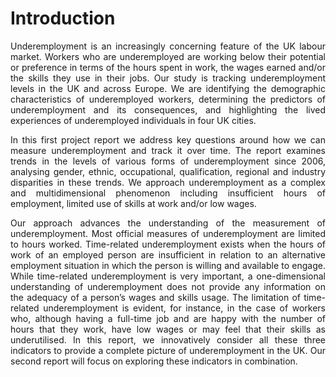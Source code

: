 
# Introduction {-}

<p align="justify">Underemployment is an increasingly concerning feature of the UK labour market. Workers who are underemployed are working below their potential or preference in terms of the hours spent in work, the wages earned and/or the skills they use in their jobs. Our study is tracking underemployment levels in the UK and across Europe. We are identifying the demographic characteristics of underemployed workers, determining the predictors of underemployment and its consequences, and highlighting the lived experiences of underemployed individuals in four UK cities.</p>

<p align="justify">In this first project report we address key questions around how we can measure underemployment and track it over time. The report examines trends in the levels of various forms of underemployment since 2006, analysing gender, ethnic, occupational, qualification, regional and industry disparities in these trends. We approach underemployment as a complex and multidimensional phenomenon including insufficient hours of employment, limited use of skills at work and/or low wages.</p>

<p align="justify">Our approach advances the understanding of the measurement of underemployment. Most official measures of underemployment are limited to hours worked. Time-related underemployment exists when the hours of work of an employed person are insufficient in relation to an alternative employment situation in which the person is willing and available to engage. While time-related underemployment is very important, a one-dimensional understanding of underemployment does not provide any information on the adequacy of a person’s wages and skills usage. The limitation of time-related underemployment is evident, for instance, in the case of workers who, although having a full-time job and are happy with the number of hours that they work, have low wages or may feel that their skills as underutilised. In this report, we innovatively consider all these three indicators to provide a complete picture of underemployment in the UK. Our second report will focus on exploring these indicators in combination.</p>
